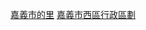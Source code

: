 {{Navbox
|name  = 嘉義市西區行政區劃
|title = [[嘉義市]][[西區 (嘉義市)|西區]]行政區劃
|image = [[File:Cy_w.png|150px]]
|style = width:50%
|above =
| group1 = 八掌聯合里
| list1  = [[導明里|導明-{里}-]] - [[培元里]] - [[垂楊里]] - [[車店里|車店-{里}-]] - [[福民里 (嘉義市)|福民里]] - [[湖內里 (嘉義市)|湖內里]] - [[美源里]] - [[光路里]] - [[育英里 (嘉義市)|育英里]] - [[致遠里 (嘉義市)|致遠里]] - [[翠岱里]] - [[自強里 (嘉義市)|自強里]] - [[紅瓦里]] - [[獅子里 (嘉義市)|獅子里]]
| group2 =北鎮聯合里
|list2= [[保安里 (嘉義市)|保安里]] - [[新厝里 (嘉義市)|新厝里]] - [[北湖里 (嘉義市)|北湖-{里}-]] - [[下埤里 (嘉義市)|下埤里]] - [[竹村里 (嘉義市)|竹村-{里}-]] - [[保生里 (嘉義市)|保生里]] - [[保福里 (嘉義市)|保福里]] - [[北新里 (嘉義市)|北新里]]
| group3 =長榮聯合里
|list3= [[書院里 (嘉義市)|書院-{里}-]] - [[新富里 (嘉義市)|新富里]] - [[永和里 (嘉義市)|永和里]] - [[文化里 (嘉義市)|文化里]] - [[西榮里 (嘉義市)|西榮里]] - [[國華里 (嘉義市)|國華里]] - [[番社里 (嘉義市)|番社-{里}-]]
| group4 =北興聯合里
| list4= [[慶安里 (嘉義市)|慶安里]] - [[北榮里 (嘉義市)|北榮里]] - [[重興里 (嘉義市)|重興里]] - [[後驛里 (嘉義市)|後驛里]] - [[香湖里 (嘉義市)|香湖-{里}-]] - [[湖邊里 (嘉義市)|湖邊里]] - [[竹圍里 (嘉義市)|竹圍里]]
| group5 =竹園聯合里
| list5 = [[福全里 (嘉義市)|福全里]] - [[福安里 (嘉義市)|福安里]] - [[劉厝里 (嘉義市)|劉厝里]] - [[港坪里 (嘉義市)|港坪里]] - [[頭港里 (嘉義市)|頭港里]] - [[西平里 (嘉義市)|西平里]] - [[大溪里 (嘉義市)|大溪里]]  - [[磚磘里 (嘉義市)|磚磘里]]  - [[新西里 (嘉義市)|新西里]]
}}

<noinclude>

[[Category:嘉義市的里|嘉義市的里]]
[[Category:嘉義市西區行政區劃|嘉義市西區行政區劃]]
[[Category:台灣行政區劃模板|{{PAGENAME}}]]
</noinclude>